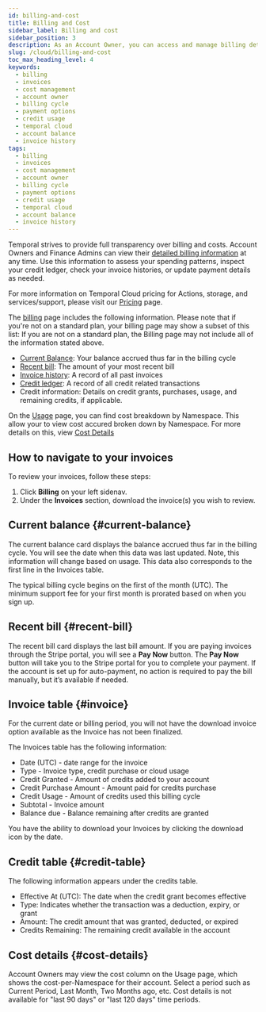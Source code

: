 ```yaml
---
id: billing-and-cost
title: Billing and Cost
sidebar_label: Billing and cost
sidebar_position: 3
description: As an Account Owner, you can access and manage billing details anytime, with invoices available for download on the Billing page. The typical billing cycle begins on the first of the month (UTC).
slug: /cloud/billing-and-cost
toc_max_heading_level: 4
keywords:
  - billing
  - invoices
  - cost management
  - account owner
  - billing cycle
  - payment options
  - credit usage
  - temporal cloud
  - account balance
  - invoice history
tags:
  - billing
  - invoices
  - cost management
  - account owner
  - billing cycle
  - payment options
  - credit usage
  - temporal cloud
  - account balance
  - invoice history
---
```


Temporal strives to provide full transparency over billing and costs.
Account Owners and Finance Admins can view their [detailed billing information](https://cloud.temporal.io/billing) at any time.
Use this information to assess your spending patterns, inspect your credit ledger, check your invoice histories, or update payment details as needed.

For more information on Temporal Cloud pricing for Actions, storage, and services/support, please visit our [Pricing](/cloud/pricing) page.

The [billing](https://cloud.temporal.io/billing) page includes the following information.
Please note that if you're not on a standard plan, your billing page may show a subset of this list:
If you are not on a standard plan, the Billing page may not include all of the information stated above. 

- [Current Balance](#current-balance): Your balance accrued thus far in the billing cycle
- [Recent bill](#recent-bill): The amount of your most recent bill
- [Invoice history](#invoice): A record of all past invoices
- [Credit ledger](#credit-table): A record of all credit related transactions
- Credit information: Details on credit grants, purchases, usage, and remaining credits, if applicable.

On the [Usage](https://cloud.temporal.io/usage) page, you can find cost breakdown by Namespace. This allow your to view cost accured broken down by Namespace. For more details on this, view [Cost Details](#cost-details) 

## How to navigate to your invoices

To review your invoices, follow these steps:

1. Click **Billing** on your left sidenav.
2. Under the **Invoices** section, download the invoice(s) you wish to review.

## Current balance {#current-balance}

The current balance card displays the balance accrued thus far in the billing cycle. You will see the date when this data was last updated. Note, this information will change based on usage. This data also corresponds to the first line in the Invoices table. 

The typical billing cycle begins on the first of the month (UTC). The minimum support fee for your first month is prorated based on when you sign up.

## Recent bill {#recent-bill}

The recent bill card displays the last bill amount. If you are paying invoices through the Stripe portal, you will see a **Pay Now** button. The **Pay Now** button will take you to the Stripe portal for you to complete your payment. If the account is set up for auto-payment, no action is required to pay the bill manually, but it’s available if needed. 

## Invoice table {#invoice}

For the current date or billing period, you will not have the download invoice option available as the Invoice has not been finalized. 

The Invoices table has the following information: 

- Date (UTC) - date range for the invoice
- Type - Invoice type, credit purchase or cloud usage
- Credit Granted - Amount of credits added to your account
- Credit Purchase Amount - Amount paid for credits purchase
- Credit Usage - Amount of credits used this billing cycle
- Subtotal - Invoice amount
- Balance due - Balance remaining after credits are granted

You have the ability to download your Invoices by clicking the download icon by the date. 

## Credit table {#credit-table}

The following information appears under the credits table.

- Effective At (UTC): The date when the credit grant becomes effective
- Type: Indicates whether the transaction was a deduction, expiry, or grant
- Amount: The credit amount that was granted, deducted, or expired
- Credits Remaining: The remaining credit available in the account


## Cost details {#cost-details}

Account Owners may view the cost column on the Usage page, which shows the cost-per-Namespace for their account.
Select a period such as Current Period, Last Month, Two Months ago, etc.
Cost details is not available for "last 90 days" or "last 120 days" time periods.
